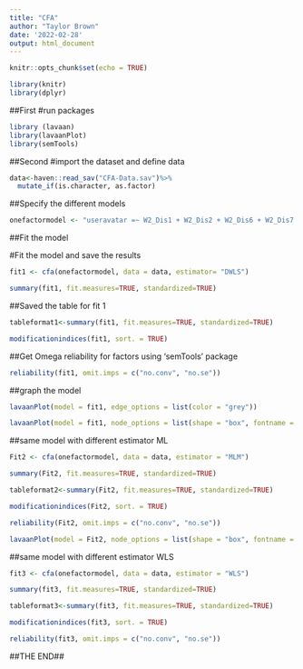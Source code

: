 ```yaml
---
title: "CFA"
author: "Taylor Brown"
date: '2022-02-28'
output: html_document
---
```


```r
knitr::opts_chunk$set(echo = TRUE)

library(knitr)
library(dplyr)

```

##First
#run packages

```r
library (lavaan)
library(lavaanPlot)
library(semTools)

```

##Second 
#import the dataset and define data
```r
data<-haven::read_sav("CFA-Data.sav")%>%
  mutate_if(is.character, as.factor)

```



##Specify the different models
```r
onefactormodel <- "useravatar =~ W2_Dis1 + W2_Dis2 + W2_Dis6 + W2_Dis7 + W2_Dis8Rev + W2_Dis9 + W2_Dis10Rev + W2_Dis15Rev"
```

##Fit the model

#Fit the model and save the results
```r
fit1 <- cfa(onefactormodel, data = data, estimator= "DWLS")

summary(fit1, fit.measures=TRUE, standardized=TRUE)
```


##Saved the table for fit 1
```r
tableformat1<-summary(fit1, fit.measures=TRUE, standardized=TRUE) 

modificationindices(fit1, sort. = TRUE)

```

##Get Omega reliability for factors using 'semTools' package

```r

reliability(fit1, omit.imps = c("no.conv", "no.se"))


```

##graph the model
```r
lavaanPlot(model = fit1, edge_options = list(color = "grey"))

lavaanPlot(model = fit1, node_options = list(shape = "box", fontname = "Helvetica"), edge_options = list(color = "grey"), coef = FALSE)
```

##same model with different estimator ML

```r
Fit2 <- cfa(onefactormodel, data = data, estimator = "MLM")

summary(Fit2, fit.measures=TRUE, standardized=TRUE)

tableformat2<-summary(Fit2, fit.measures=TRUE, standardized=TRUE)

modificationindices(Fit2, sort. = TRUE)

reliability(Fit2, omit.imps = c("no.conv", "no.se"))

lavaanPlot(model = Fit2, node_options = list(shape = "box", fontname = "Helvetica"), edge_options = list(color = "grey"), coef = FALSE)
```

##same model with different estimator WLS

```r
fit3 <- cfa(onefactormodel, data = data, estimator = "WLS")

summary(fit3, fit.measures=TRUE, standardized=TRUE)

tableformat3<-summary(fit3, fit.measures=TRUE, standardized=TRUE)

modificationindices(fit3, sort. = TRUE)

reliability(fit3, omit.imps = c("no.conv", "no.se"))

```

##THE END##
